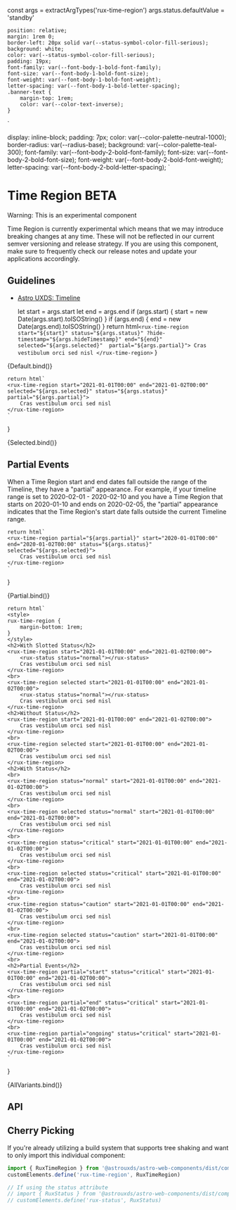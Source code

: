 const args = extractArgTypes('rux-time-region')
args.status.defaultValue = 'standby'


    position: relative;
    margin: 1rem 0;
    border-left: 20px solid var(--status-symbol-color-fill-serious);
    background: white;
    color: var(--status-symbol-color-fill-serious);
    padding: 19px;
    font-family: var(--font-body-1-bold-font-family);
    font-size: var(--font-body-1-bold-font-size);
    font-weight: var(--font-body-1-bold-font-weight);
    letter-spacing: var(--font-body-1-bold-letter-spacing);
    .banner-text {
        margin-top: 1rem;
        color: var(--color-text-inverse);
    }
`

  display: inline-block;
  padding: 7px;
  color: var(--color-palette-neutral-1000);
  border-radius: var(--radius-base);
  background: var(--color-palette-teal-300);
      font-family: var(--font-body-2-bold-font-family);
    font-size: var(--font-body-2-bold-font-size);
    font-weight: var(--font-body-2-bold-font-weight);
    letter-spacing: var(--font-body-2-bold-letter-spacing);
`


<Meta
    title="Beta/Timeline [BETA]/Time Region"
    component="rux-time-region"
    argTypes={args}
/>

# Time Region <BetaTag>BETA</BetaTag>

<StyledDiv>
    <div>Warning: This is an experimental component</div>
    <p class="banner-text">
        Time Region is currently experimental which means that we may introduce breaking changes at any time. 
        These will not be reflected in our current semver versioning and release strategy.
        If you are using this component, make sure to frequently check our release notes and update your
        applications accordingly.
    </p>
</StyledDiv>

## Guidelines

-   [Astro UXDS: Timeline](http://www.astrouxds.com/components/timeline)

	let start = args.start
    let end = args.end
    if (args.start) {
        start = new Date(args.start).toISOString()
    }
    if (args.end) {
        end = new Date(args.end).toISOString()
    }
    return html`
	<rux-time-region start="${start}" status="${args.status}" ?hide-timestamp="${args.hideTimestamp}" end="${end}" selected="${args.selected}"  partial="${args.partial}">
		Cras vestibulum orci sed nisl
	</rux-time-region>
    `
}

<Canvas>
    <Story
        name="Default"
	args={{
		start: '2021-01-01T00:00',
		end: '2021-01-02T00:00',
		selected: false,
		hideTimestamp: false,
        status: 'standby',
        partial: ''
	}}
    >
        {Default.bind()}
    </Story>
</Canvas>

    return html`
	<rux-time-region start="2021-01-01T00:00" end="2021-01-02T00:00" selected="${args.selected}" status="${args.status}" partial="${args.partial}">
		Cras vestibulum orci sed nisl
	</rux-time-region>
    `
}

<Canvas>
    <Story
        name="Selected"
	args={{
		selected: true,
        status: '',
        partial: ''
	}}
    >
        {Selected.bind()}
    </Story>
</Canvas>

## Partial Events

When a Time Region start and end dates fall outside the range of the Timeline, they have a "partial" appearance.
For example, if your timeline range is set to 2020-02-01 - 2020-02-10 and you have a Time Region that starts on 2020-01-10 and ends on 2020-02-05, 
the "partial" appearance indicates that the Time Region's start date falls outside the current Timeline range.

    return html`
	<rux-time-region partial="${args.partial}" start="2020-01-01T00:00" end="2020-01-02T00:00" status="${args.status}" selected="${args.selected}">
		Cras vestibulum orci sed nisl
	</rux-time-region>
    `
}

<Canvas>
    <Story
        name="Partial"
        args={{
            selected: false,
            status: '',
            partial: 'ongoing'
	}}
    >
        {Partial.bind()}
    </Story>
</Canvas>

    return html`
    <style>
	rux-time-region {
		margin-bottom: 1rem;
	}
    </style>
	<h2>With Slotted Status</h2>
	<rux-time-region start="2021-01-01T00:00" end="2021-01-02T00:00">
	    <rux-status status="normal"></rux-status>
		Cras vestibulum orci sed nisl
	</rux-time-region>
	<br>
	<rux-time-region selected start="2021-01-01T00:00" end="2021-01-02T00:00">
	    <rux-status status="normal"></rux-status>
		Cras vestibulum orci sed nisl
	</rux-time-region>
	<h2>Without Status</h2>
	<rux-time-region start="2021-01-01T00:00" end="2021-01-02T00:00">
		Cras vestibulum orci sed nisl
	</rux-time-region>
	<br>
	<rux-time-region selected start="2021-01-01T00:00" end="2021-01-02T00:00">
		Cras vestibulum orci sed nisl
	</rux-time-region>
	<h2>With Status</h2>
	<br>
	<rux-time-region status="normal" start="2021-01-01T00:00" end="2021-01-02T00:00">
		Cras vestibulum orci sed nisl
	</rux-time-region>
	<br>
	<rux-time-region selected status="normal" start="2021-01-01T00:00" end="2021-01-02T00:00">
		Cras vestibulum orci sed nisl
	</rux-time-region>
	<br>
	<rux-time-region status="critical" start="2021-01-01T00:00" end="2021-01-02T00:00">
		Cras vestibulum orci sed nisl
	</rux-time-region>
	<br>
	<rux-time-region selected status="critical" start="2021-01-01T00:00" end="2021-01-02T00:00">
		Cras vestibulum orci sed nisl
	</rux-time-region>
	<br>
	<rux-time-region status="caution" start="2021-01-01T00:00" end="2021-01-02T00:00">
		Cras vestibulum orci sed nisl
	</rux-time-region>
	<br>
	<rux-time-region selected status="caution" start="2021-01-01T00:00" end="2021-01-02T00:00">
		Cras vestibulum orci sed nisl
	</rux-time-region>
	<br>
    <h2>Partial Events</h2>
    <rux-time-region partial="start" status="critical" start="2021-01-01T00:00" end="2021-01-02T00:00">
		Cras vestibulum orci sed nisl
	</rux-time-region>
    <br>
    <rux-time-region partial="end" status="critical" start="2021-01-01T00:00" end="2021-01-02T00:00">
		Cras vestibulum orci sed nisl
	</rux-time-region>
    <br>
    <rux-time-region partial="ongoing" status="critical" start="2021-01-01T00:00" end="2021-01-02T00:00">
		Cras vestibulum orci sed nisl
	</rux-time-region>
    `
}

<Canvas>
    <Story
        name="All Variants"
	args={{
		start: '2021-01-01T00:00',
		end: '2021-01-02T00:00'
	}}
    >
        {AllVariants.bind()}
    </Story>
</Canvas>

## API

<ArgsTable of="rux-time-region" />


## Cherry Picking

If you're already utilizing a build system that supports tree shaking and want to only import this individual component:

```js
import { RuxTimeRegion } from '@astrouxds/astro-web-components/dist/components/rux-time-region'
customElements.define('rux-time-region', RuxTimeRegion)

// If using the status attribute
// import { RuxStatus } from '@astrouxds/astro-web-components/dist/components/rux-status'
// customElements.define('rux-status', RuxStatus)
```
